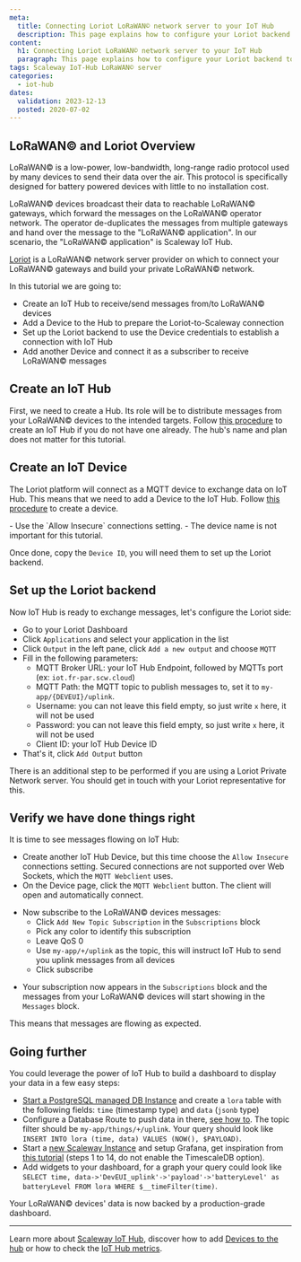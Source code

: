 ```yaml
---
meta:
  title: Connecting Loriot LoRaWAN© network server to your IoT Hub
  description: This page explains how to configure your Loriot backend to have your LoRaWAN© devices send messages to IoT Hub
content:
  h1: Connecting Loriot LoRaWAN© network server to your IoT Hub
  paragraph: This page explains how to configure your Loriot backend to have your LoRaWAN© devices send messages to IoT Hub
tags: Scaleway IoT-Hub LoRaWAN© server
categories:
  - iot-hub
dates:
  validation: 2023-12-13
  posted: 2020-07-02
---
```


## LoRaWAN© and Loriot Overview

LoRaWAN© is a low-power, low-bandwidth, long-range radio protocol used by many devices to send their data over the air. This protocol is specifically designed for battery powered devices with little to no installation cost.

LoRaWAN© devices broadcast their data to reachable LoRaWAN© gateways, which forward the messages on the LoRaWAN© operator network. The operator de-duplicates the messages from multiple gateways and hand over the message to the "LoRaWAN© application". In our scenario, the "LoRaWAN© application" is Scaleway IoT Hub.

[Loriot](https://loriot.io) is a LoRaWAN© network server provider on which to connect your LoRaWAN© gateways and build your private LoRaWAN© network.

In this tutorial we are going to:

- Create an IoT Hub to receive/send messages from/to LoRaWAN© devices
- Add a Device to the Hub to prepare the Loriot-to-Scaleway connection
- Set up the Loriot backend to use the Device credentials to establish a connection with IoT Hub
- Add another Device and connect it as a subscriber to receive LoRaWAN© messages

<Macro id="iam-requirements" />

## Create an IoT Hub

First, we need to create a Hub. Its role will be to distribute messages from your LoRaWAN© devices to the intended targets. Follow [this procedure](/managed-services/iot-hub/how-to/create-hub/) to create an IoT Hub if you do not have one already. The hub's name and plan does not matter for this tutorial.

## Create an IoT Device

The Loriot platform will connect as a MQTT device to exchange data on IoT Hub. This means that we need to add a Device to the IoT Hub. Follow [this procedure](/managed-services/iot-hub/how-to/add-device/) to create a device.

<Message type="note">
  - Use the `Allow Insecure` connections setting.
  - The device name is not important for this tutorial.
</Message>

Once done, copy the `Device ID`, you will need them to set up the Loriot backend.

## Set up the Loriot backend

Now IoT Hub is ready to exchange messages, let's configure the Loriot side:

- Go to your Loriot Dashboard
- Click `Applications` and select your application in the list
- Click `Output` in the left pane, click `Add a new output` and choose `MQTT`
- Fill in the following parameters:
  - MQTT Broker URL: your IoT Hub Endpoint, followed by MQTTs port (ex: `iot.fr-par.scw.cloud`)
  - MQTT Path: the MQTT topic to publish messages to, set it to `my-app/{DEVEUI}/uplink`.
  - Username: you can not leave this field empty, so just write `x` here, it will not be used
  - Password: you can not leave this field empty, so just write `x` here, it will not be used
  - Client ID: your IoT Hub Device ID
- That's it, click `Add Output` button
<Message type="note">
  There is an additional step to be performed if you are using a Loriot Private Network server. You should get in touch with your Loriot representative for this.
</Message>

## Verify we have done things right

It is time to see messages flowing on IoT Hub:

- Create another IoT Hub Device, but this time choose the `Allow Insecure` connections setting. Secured connections are not supported over Web Sockets, which the `MQTT Webclient` uses.
- On the Device page, click the `MQTT Webclient` button. The client will open and automatically connect.

<Lightbox src="scaleway-mqtt_webclient.webp" alt="" />

- Now subscribe to the LoRaWAN© devices messages:
  - Click `Add New Topic Subscription` in the `Subscriptions` block
  - Pick any color to identify this subscription
  - Leave QoS 0
  - Use `my-app/+/uplink` as the topic, this will instruct IoT Hub to send you uplink messages from all devices
  - Click subscribe

<Lightbox src="scaleway-mqtt_webclient_2.webp" alt="" />

- Your subscription now appears in the `Subscriptions` block and the messages from your LoRaWAN© devices will start showing in the `Messages` block.

This means that messages are flowing as expected.

## Going further

You could leverage the power of IoT Hub to build a dashboard to display your data in a few easy steps:

- [Start a PostgreSQL managed DB Instance](/managed-databases/postgresql-and-mysql/how-to/create-a-database/) and create a `lora` table with the following fields: `time` (timestamp type) and `data` (`jsonb` type)
- Configure a Database Route to push data in there, [see how to](/managed-databases/postgresql-and-mysql/how-to/create-a-database/). The topic filter should be `my-app/things/+/uplink`. Your query should look like `INSERT INTO lora (time, data) VALUES (NOW(), $PAYLOAD)`.
- Start a [new Scaleway Instance](/compute/instances/how-to/create-an-instance) and setup Grafana, get inspiration from [this tutorial](/tutorials/visualize-timeseries-data-timescaledb-grafana) (steps 1 to 14, do not enable the TimescaleDB option).
- Add widgets to your dashboard, for a graph your query could look like `SELECT time, data->'DevEUI_uplink'->'payload'->'batteryLevel' as batteryLevel FROM lora WHERE $__timeFilter(time)`.

Your LoRaWAN© devices' data is now backed by a production-grade dashboard.

<Lightbox src="scaleway-iothub_howto_loriot_grafana.webp" alt="" />

---

Learn more about [Scaleway IoT Hub](/managed-services/iot-hub/concepts), discover how to add [Devices to the hub](/managed-services/iot-hub/how-to/add-device) or how to check the [IoT Hub metrics](/managed-services/iot-hub/how-to/view-metrics).
